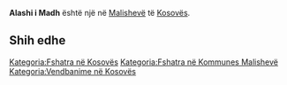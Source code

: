 {{Fshat në 
 | Emri                = Alashi i Madh
 | EmriAlt                = 
 | NAME_SHORT_FORM=      
 | NAME_GENERIC=      
 | NAME_SORT_NAME_RO=      ALASHIIMADH
 | FULL_NAME_RO = Alashi i Madh
 | FULL_NAME_ND_RO=Alashi i Madh
 | SORT_NAME_RG=ALASHIIMADH
 | FULL_NAME_RG=Alashi i Madh
 | FULL_NAME_ND_RG=Alashi i Madh
 | SRP_NAME_SHORT_FORM=      
 | SRP_NAME_GENERIC=      
 | SRP_NAME_SORT_NAME_RO=      
 | SRP_FULL_NAME_RO = 
 | SRP_FULL_NAME_ND_RO=
 | SRP_SORT_NAME_RG=
 | SRP_FULL_NAME_RG=
 | SRP_FULL_NAME_ND_RG=
 | Emri (Rasa dhanore) = 
 | Figura              = 
 | Shteti              = Kosovo
 | Komuna              = Malishevë
 | Kodi postar         = 
 | Sipërfaqja          = 

 | Popullsia           = 

 | Regj. i popullsisë  = 
 | Dend. e popullsisë  = 
 | Faqja zyrtare       = 
 <!--- Koordinatat ----> 
 | Gjerësia            = 42.504167
 | Gjatësia            = 21.085278
 | Lartësia            = 
}}
'''Alashi i Madh''' është një [[]] në [[Malishevë]] të [[Kosovës]].

<!-- == Gjeografia == -->
<!-- == Historia == -->
<!-- == Demografia == -->
== Shih edhe ==
{{Komuna Malishevë}}
{{Kosovo-Administrata-Cung}}

[[Kategoria:Fshatra në Kosovës]]
[[Kategoria:Fshatra në Kommunes Malishevë]]
[[Kategoria:Vendbanime në Kosovës]]